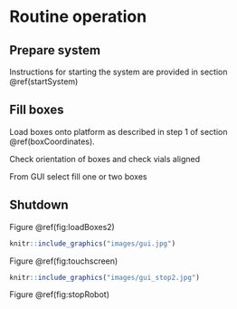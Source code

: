 # Routine operation {#operation}

## Prepare system

Instructions for starting the system are provided in section \@ref(startSystem)


## Fill boxes
Load boxes onto platform as described in step 1 of section \@ref(boxCoordinates).

Check orientation of boxes and check vials aligned

From GUI select fill one or two boxes

## Shutdown




Figure \@ref(fig:loadBoxes2)



```r
knitr::include_graphics("images/gui.jpg")
```




Figure \@ref(fig:touchscreen)

```r
knitr::include_graphics("images/gui_stop2.jpg")
```

Figure \@ref(fig:stopRobot)
